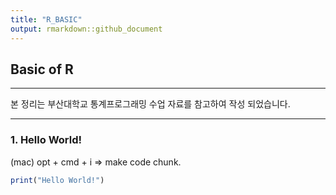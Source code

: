 ```yaml
---
title: "R_BASIC"
output: rmarkdown::github_document
---
```



## Basic of R

<hr>
본 정리는 부산대학교 통계프로그래밍 수업 자료를 참고하여 작성 되었습니다.

<hr>

### 1. Hello World!

(mac) opt + cmd + i => make code chunk.

```r
print("Hello World!")
```

